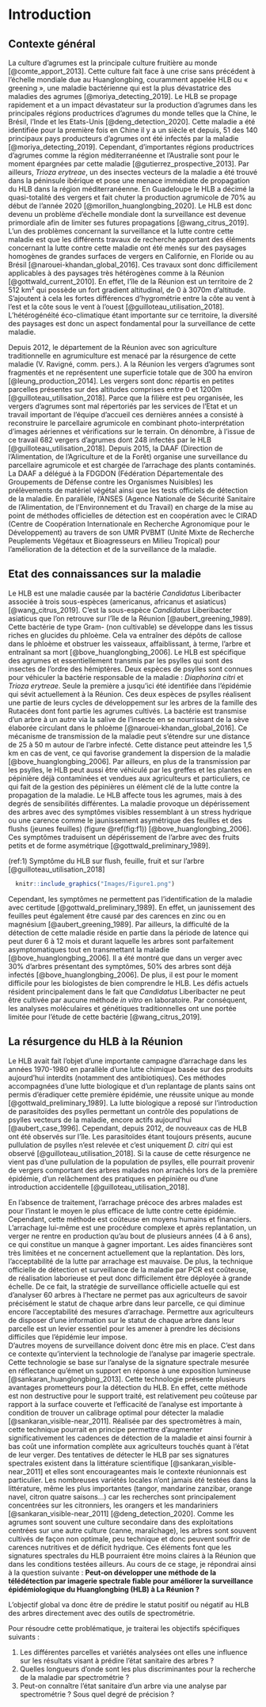 # Introduction 

\vspace*{4cm}

## Contexte général 

La culture d’agrumes est la principale culture fruitière au monde [@comte_apport_2013]. Cette culture fait face à une crise sans précédent à l’échelle mondiale due au Huanglongbing, couramment appelée HLB ou « greening », une maladie bactérienne qui est la plus dévastatrice des maladies des agrumes [@moriya_detecting_2019]. Le HLB se propage rapidement et a un impact dévastateur sur la production d'agrumes dans les principales régions productrices d'agrumes du monde telles que la Chine, le Brésil, l’Inde et les Etats-Unis [@deng_detection_2020]. Cette maladie a été identifiée pour la première fois en Chine il y a un siècle et depuis, 51 des 140 principaux pays producteurs d'agrumes ont été infectés par la maladie [@moriya_detecting_2019]. Cependant, d’importantes régions productrices d’agrumes comme la région méditerranéenne et l'Australie sont pour le moment épargnées par cette maladie [@gutierrez_prospective_2013]. Par ailleurs, *Trioza erytreae*, un des insectes vecteurs de la maladie a été trouvé dans la péninsule ibérique et pose une menace immédiate de propagation du HLB dans la région méditerranéenne. En Guadeloupe le HLB a décimé la quasi-totalité des vergers et fait chuter la production agrumicole de 70% au début de l’année 2020 [@morillon_huanglongbing_2020]. Le HLB est donc devenu un problème d’échelle mondiale dont la surveillance est devenue primordiale afin de limiter ses futures propagations [@wang_citrus_2019].
\vfill
\newpage
L’un des problèmes concernant la surveillance et la lutte contre cette maladie est que les différents travaux de recherche apportant des éléments concernant la lutte contre cette maladie ont été menés sur des paysages homogènes de grandes surfaces de vergers en Californie, en Floride ou au Brésil [@narouei-khandan_global_2016].
Ces travaux sont donc difficilement applicables à des paysages très hétérogènes comme à la Réunion [@gottwald_current_2010].
En effet, l’île de la Réunion est un territoire de 2 512 km² qui possède un fort gradient altitudinal, de 0 à 3070m d’altitude. S’ajoutent à cela les fortes différences d’hygrométrie entre la côte au vent à l’est et la côte sous le vent à l’ouest [@guilloteau_utilisation_2018]. L’hétérogénéité éco-climatique étant importante sur ce territoire, la diversité des paysages est donc un aspect fondamental pour la surveillance de cette maladie.

Depuis 2012, le département de la Réunion avec son agriculture traditionnelle en agrumiculture est menacé par la résurgence de cette maladie (V. Ravigné, comm. pers.). A la Réunion les vergers d’agrumes sont fragmentés et ne représentent une superficie totale que de 300 ha environ [@leung_production_2014]. Les vergers sont donc répartis en petites parcelles présentes sur des altitudes comprises entre 0 et 1200m [@guilloteau_utilisation_2018]. Parce que la filière est peu organisée, les vergers d’agrumes sont mal répertoriés par les services de l’Etat et un travail important de l’équipe d’accueil ces dernières années a consisté à reconstruire le parcellaire agrumicole en combinant photo-interprétation d’images aériennes et vérifications sur le terrain. On dénombre, à l’issue de ce travail 682 vergers d’agrumes dont 248 infectés par le HLB [@guilloteau_utilisation_2018].
Depuis 2015, la DAAF (Direction de l’Alimentation, de l’Agriculture et de la Forêt) organise une surveillance du parcellaire agrumicole et est chargée de l’arrachage des plants contaminés. La DAAF a délégué à la FDGDON (Fédération Départementale des Groupements de Défense contre les Organismes Nuisibles) les prélèvements de matériel végétal ainsi que les tests officiels de détection de la maladie. En parallèle, l’ANSES (Agence Nationale de Sécurité Sanitaire de l’Alimentation, de l’Environnement et du Travail) en charge de la mise au point de méthodes officielles de détection est en coopération avec le CIRAD (Centre de Coopération Internationale en Recherche Agronomique pour le Développement) au travers de son UMR PVBMT (Unité Mixte de Recherche Peuplements Végétaux et Bioagresseurs en Milieu Tropical) pour l’amélioration de la détection et de la surveillance de la maladie.  

\vfill
\newpage
## Etat des connaissances sur la maladie


Le HLB est une maladie causée par la bactérie *Candidatus* Liberibacter associée à trois sous-espèces (americanus, africanus et asiaticus) [@wang_citrus_2019]. C’est la sous-espèce *Candidatus* Liberibacter asiaticus que l’on retrouve sur l’île de la Réunion [@aubert_greening_1989]. Cette bactérie de type Gram- (non cultivable) se développe dans les tissus riches en glucides du phloème. Cela va entraîner des dépôts de callose dans le phloème et obstruer les vaisseaux, affaiblissant, à terme, l’arbre et entraînant sa mort [@bove_huanglongbing_2006]. Le HLB est spécifique des agrumes et essentiellement transmis par les psylles qui sont des insectes de l’ordre des hémiptères. Deux espèces de psylles sont connues pour véhiculer la bactérie responsable de la maladie : *Diaphorina citri* et *Trioza erytreae*. Seule la première a jusqu’ici été identifiée dans l’épidémie qui sévit actuellement à la Réunion. Ces deux espèces de psylles réalisent une partie de leurs cycles de développement sur les arbres de la famille des Rutacées dont font partie les agrumes cultivés. La bactérie est transmise d’un arbre à un autre via la salive de l’insecte en se nourrissant de la sève élaborée circulant dans le phloème [@narouei-khandan_global_2016]. Ce mécanisme de transmission de la maladie peut s’étendre sur une distance de 25 à 50 m autour de l’arbre infecté. Cette distance peut atteindre les 1,5 km en cas de vent, ce qui favorise grandement la dispersion de la maladie [@bove_huanglongbing_2006]. Par ailleurs, en plus de la transmission par les psylles, le HLB peut aussi être véhiculé par les greffes et les plantes en pépinière déjà contaminées et vendues aux agriculteurs et particuliers, ce qui fait de la gestion des pépinières un élément clé de la lutte contre la propagation de la maladie.
Le HLB affecte tous les agrumes, mais à des degrés de sensibilités différentes. La maladie provoque un dépérissement des arbres avec des symptômes visibles ressemblant à un stress hydrique ou une carence comme le jaunissement asymétrique des feuilles et des flushs (jeunes feuilles) (figure \@ref(fig:f1)) [@bove_huanglongbing_2006]. Ces symptômes traduisent un dépérissement de l’arbre avec des fruits petits et de forme asymétrique [@gottwald_preliminary_1989].

(ref:1) Symptôme du HLB sur flush, feuille, fruit et sur l'arbre [@guilloteau_utilisation_2018]

```r
  knitr::include_graphics("Images/Figure1.png")
```

\vfill
\newpage
Cependant, les symptômes ne permettent pas l’identification de la maladie avec certitude [@gottwald_preliminary_1989]. En effet, un jaunissement des feuilles peut également être causé par des carences en zinc ou en magnésium [@aubert_greening_1989]. Par ailleurs, la difficulté de la détection de cette maladie réside en partie dans la période de latence qui peut durer 6 à 12 mois et durant laquelle les arbres sont parfaitement asymptomatiques tout en transmettant la maladie  [@bove_huanglongbing_2006]. Il a été montré que dans un verger avec 30% d’arbres présentant des symptômes, 50% des arbres sont déjà infectés  [@bove_huanglongbing_2006]. De plus, il est pour le moment difficile pour les biologistes de bien comprendre le HLB. Les défis actuels résident principalement dans le fait que *Candidatus* Liberibacter ne peut être cultivée par aucune méthode *in vitro* en laboratoire. Par conséquent, les analyses moléculaires et génétiques traditionnelles ont une portée limitée pour l’étude de cette bactérie [@wang_citrus_2019].

\vfill
\newpage
## La résurgence du HLB à la Réunion 

Le HLB avait fait l’objet d’une importante campagne d’arrachage dans les années 1970-1980 en parallèle d’une lutte chimique basée sur des produits aujourd’hui interdits (notamment des antibiotiques). Ces méthodes accompagnées d’une lutte biologique et d’un replantage de plants sains ont permis d’éradiquer cette première épidémie, une réussite unique au monde [@gottwald_preliminary_1989]. La lutte biologique a reposé sur l’introduction de parasitoïdes des psylles permettant un contrôle des populations de psylles vecteurs de la maladie, encore actifs aujourd’hui [@aubert_case_1996]. Cependant, depuis 2012, de nouveaux cas de HLB ont été observés sur l’île. Les parasitoïdes étant toujours présents, aucune pullulation de psylles n’est relevée et c’est uniquement *D. citri* qui est observé [@guilloteau_utilisation_2018]. Si la cause de cette résurgence ne vient pas d’une pullulation de la population de psylles, elle pourrait provenir de vergers comportant des arbres malades non arrachés lors de la première épidémie, d’un relâchement des pratiques en pépinière ou d’une introduction accidentelle [@guilloteau_utilisation_2018].


En l’absence de traitement, l’arrachage précoce des arbres malades est pour l’instant le moyen le plus efficace de lutte contre cette épidémie. Cependant, cette méthode est coûteuse en moyens humains et financiers. L’arrachage lui-même est une procédure complexe et après replantation, un verger ne rentre en production qu’au bout de plusieurs années (4 à 6 ans), ce qui constitue un manque à gagner important. Les aides financières sont très limitées et ne concernent actuellement que la replantation. Dès lors, l’acceptabilité de la lutte par arrachage est mauvaise. De plus, la technique officielle de détection et surveillance de la maladie par PCR est coûteuse, de réalisation laborieuse et peut donc difficilement être déployée à grande échelle. De ce fait, la stratégie de surveillance officielle actuelle qui est d'analyser 60 arbres à l'hectare ne permet pas aux agriculteurs de savoir précisément le statut de chaque arbre dans leur parcelle, ce qui diminue encore l’acceptabilité des mesures d’arrachage. Permettre aux agriculteurs de disposer d’une information sur le statut de chaque arbre dans leur parcelle est un levier essentiel pour les amener à prendre les décisions difficiles que l’épidémie leur impose.  
D’autres moyens de surveillance doivent donc être mis en place. C’est dans ce contexte qu’intervient la technologie de l’analyse par imagerie spectrale. Cette technologie se base sur l’analyse de la signature spectrale mesurée en réflectance qu’émet un support en réponse à une exposition lumineuse [@sankaran_huanglongbing_2013]. Cette technologie présente plusieurs avantages prometteurs pour la détection du HLB. En effet, cette méthode est non destructive pour le support traité, est relativement peu coûteuse par rapport à la surface couverte et l’efficacité de l’analyse est importante à condition de trouver un calibrage optimal pour détecter la maladie [@sankaran_visible-near_2011]. Réalisée par des spectromètres à main, cette technique pourrait en principe permettre d’augmenter significativement les cadences de détection de la maladie et ainsi fournir à bas coût une information complète aux agriculteurs touchés quant à l’état de leur verger. Des tentatives de détecter le HLB par ses signatures spectrales existent dans la littérature scientifique [@sankaran_visible-near_2011] et elles sont encourageantes mais le contexte réunionnais est particulier.
Les nombreuses variétés locales n’ont jamais été testées dans la littérature, même les plus importantes (tangor, mandarine zanzibar, orange navel, citron quatre saisons...) car les recherches sont principalement concentrées sur les citronniers, les orangers et les mandariniers [@sankaran_visible-near_2011] [@deng_detection_2020]. Comme les agrumes sont souvent une culture secondaire dans des exploitations centrées sur une autre culture (canne, maraîchage), les arbres sont souvent cultivés de façon non optimale, peu technique et donc peuvent souffrir de carences nutritives et de déficit hydrique. Ces éléments font que les signatures spectrales du HLB pourraient être moins claires à la Réunion que dans les conditions testées ailleurs. Au cours de ce stage, je répondrai ainsi à la question suivante : **Peut-on développer une méthode de la télédétection par imagerie spectrale fiable pour améliorer la surveillance épidémiologique du Huanglongbing (HLB) à La Réunion ?**

L'objectif global va donc être de prédire le statut positif ou négatif au HLB des arbres directement avec des outils de spectrométrie.

Pour résoudre cette problématique, je traiterai les objectifs spécifiques suivants : 

1) Les différentes parcelles et variétés analysées ont elles une influence sur les résultats visant à prédire l'état sanitaire des arbres ?
2) Quelles longueurs d'onde sont les plus discriminantes pour la recherche de la maladie par spectrométrie ?
3) Peut-on connaître l'état sanitaire d'un arbre via une analyse par spectrométrie ? Sous quel degré de précision ?